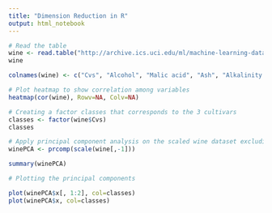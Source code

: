 ---
title: "Dimension Reduction in R"
output: html_notebook
---

```{r}
# Read the table
wine <- read.table("http://archive.ics.uci.edu/ml/machine-learning-databases/wine/wine.data", sep=",", header=FALSE)
wine

colnames(wine) <- c("Cvs", "Alcohol", "Malic acid", "Ash", "Alkalinity of ash", "Magnesium", "Total phenols", "Flavanoids", "Nonflavanoid phenols", "Proanthocyanins", "Color intensity", "Hue", "OD280/OD315 of diluted wines", "Proline")

# Plot heatmap to show correlation among variables
heatmap(cor(wine), Rowv=NA, Colv=NA)
```

```{r}
# Creating a factor classes that corresponds to the 3 cultivars
classes <- factor(wine$Cvs)
classes
```
```{r}
# Apply principal component analysis on the scaled wine dataset excluding the Cvs column
winePCA <- prcomp(scale(wine[,-1]))

summary(winePCA)
```

```{r}
# Plotting the principal components

plot(winePCA$x[, 1:2], col=classes)
plot(winePCA$x, col=classes)
```

